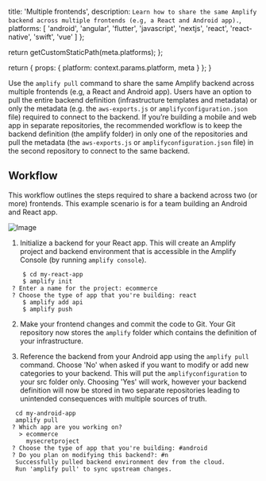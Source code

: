 
  title: 'Multiple frontends',
  description: `Learn how to share the same Amplify backend across multiple frontends (e.g, a React and Android app).`,
  platforms: [
    'android',
    'angular',
    'flutter',
    'javascript',
    'nextjs',
    'react',
    'react-native',
    'swift',
    'vue'
  ]
};

  return getCustomStaticPath(meta.platforms);
};

  return {
    props: {
      platform: context.params.platform,
      meta
    }
  };
}

Use the `amplify pull` command to share the same Amplify backend across multiple frontends (e.g, a React and Android app). Users have an option to pull the entire backend definition (infrastructure templates and metadata) or only the metadata (e.g. the `aws-exports.js` or `amplifyconfiguration.json` file) required to connect to the backend. If you’re building a mobile and web app in separate repositories, the recommended workflow is to keep the backend definition (the amplify folder) in only one of the repositories and pull the metadata (the `aws-exports.js` or `amplifyconfiguration.json` file) in the second repository to connect to the same backend.

## Workflow

This workflow outlines the steps required to share a backend across two (or more) frontends. This example scenario is for a team building an Android and React app.

![Image](/images/multiple-frontends.png)

1. Initialize a backend for your React app. This will create an Amplify project and backend environment that is accessible in the Amplify Console (by running `amplify console`).

```console
    $ cd my-react-app
    $ amplify init
 ? Enter a name for the project: ecommerce
 ? Choose the type of app that you're building: react
    $ amplify add api
    $ amplify push
```

2. Make your frontend changes and commit the code to Git. Your Git repository now stores the `amplify` folder which contains the definition of your infrastructure.

3. Reference the backend from your Android app using the `amplify pull` command. Choose 'No' when asked if you want to modify or add new categories to your backend. This will put the `amplifyconfiguration` to your src folder only. Choosing 'Yes' will work, however your backend definition will now be stored in two separate repositories leading to unintended consequences with multiple sources of truth.

```console
  cd my-android-app
  amplify pull
 ? Which app are you working on?
   > ecommerce
     mysecretproject
 ? Choose the type of app that you're building: #android
 ? Do you plan on modifying this backend?: #n
  Successfully pulled backend environment dev from the cloud.
  Run 'amplify pull' to sync upstream changes.
```
